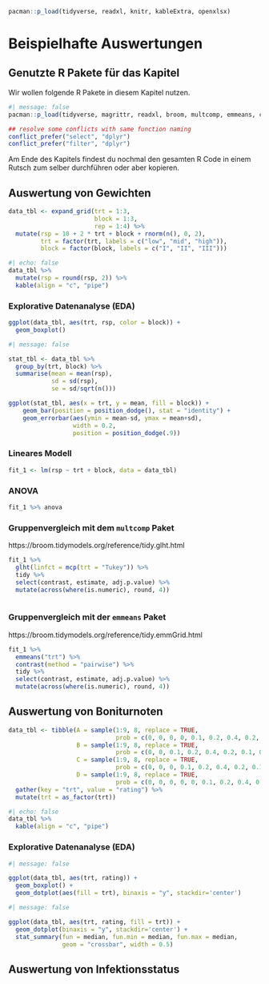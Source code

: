 ```r
pacman::p_load(tidyverse, readxl, knitr, kableExtra, openxlsx)
```

# Beispielhafte Auswertungen

## Genutzte R Pakete für das Kapitel

Wir wollen folgende R Pakete in diesem Kapitel nutzen.

```r
#| message: false
pacman::p_load(tidyverse, magrittr, readxl, broom, multcomp, emmeans, conflicted)

## resolve some conflicts with same function naming
conflict_prefer("select", "dplyr")
conflict_prefer("filter", "dplyr")
```

Am Ende des Kapitels findest du nochmal den gesamten R Code in einem Rutsch zum selber durchführen oder aber kopieren.

## Auswertung von Gewichten

```r
data_tbl <- expand_grid(trt = 1:3, 
                        block = 1:3,
                        rep = 1:4) %>% 
  mutate(rsp = 10 + 2 * trt + block + rnorm(n(), 0, 2),
         trt = factor(trt, labels = c("low", "mid", "high")),
         block = factor(block, labels = c("I", "II", "III")))
```

```r
#| echo: false
data_tbl %>% 
  mutate(rsp = round(rsp, 2)) %>% 
  kable(align = "c", "pipe")
```

### Explorative Datenanalyse (EDA)

```r
ggplot(data_tbl, aes(trt, rsp, color = block)) +
  geom_boxplot()
```

```r
#| message: false

stat_tbl <- data_tbl %>% 
  group_by(trt, block) %>% 
  summarise(mean = mean(rsp),
            sd = sd(rsp),
            se = sd/sqrt(n()))

ggplot(stat_tbl, aes(x = trt, y = mean, fill = block)) + 
    geom_bar(position = position_dodge(), stat = "identity") +
    geom_errorbar(aes(ymin = mean-sd, ymax = mean+sd),
                  width = 0.2,
                  position = position_dodge(.9))
```

### Lineares Modell

```r
fit_1 <- lm(rsp ~ trt + block, data = data_tbl)

```

### ANOVA

```r
fit_1 %>% anova
```

### Gruppenvergleich mit dem `multcomp` Paket

https://broom.tidymodels.org/reference/tidy.glht.html

```r

fit_1 %>% 
  glht(linfct = mcp(trt = "Tukey")) %>% 
  tidy %>% 
  select(contrast, estimate, adj.p.value) %>% 
  mutate(across(where(is.numeric), round, 4))



```

### Gruppenvergleich mit der `emmeans` Paket

https://broom.tidymodels.org/reference/tidy.emmGrid.html

```r
fit_1 %>% 
  emmeans("trt") %>% 
  contrast(method = "pairwise") %>% 
  tidy %>% 
  select(contrast, estimate, adj.p.value) %>% 
  mutate(across(where(is.numeric), round, 4))

```

## Auswertung von Boniturnoten

```r

data_tbl <- tibble(A = sample(1:9, 8, replace = TRUE, 
                              prob = c(0, 0, 0, 0, 0.1, 0.2, 0.4, 0.2, 0.1)),
                   B = sample(1:9, 8, replace = TRUE, 
                              prob = c(0, 0, 0.1, 0.2, 0.4, 0.2, 0.1, 0, 0)),
                   C = sample(1:9, 8, replace = TRUE, 
                              prob = c(0, 0, 0, 0.1, 0.2, 0.4, 0.2, 0.1, 0)),
                   D = sample(1:9, 8, replace = TRUE, 
                              prob = c(0, 0, 0, 0, 0, 0.1, 0.2, 0.4, 0.3))) %>% 
  gather(key = "trt", value = "rating") %>% 
  mutate(trt = as_factor(trt))

```

```r
#| echo: false
data_tbl %>% 
  kable(align = "c", "pipe")
```

### Explorative Datenanalyse (EDA)

```r
#| message: false

ggplot(data_tbl, aes(trt, rating)) +
  geom_boxplot() +
  geom_dotplot(aes(fill = trt), binaxis = "y", stackdir='center')  

```

```r
#| message: false

ggplot(data_tbl, aes(trt, rating, fill = trt)) +
  geom_dotplot(binaxis = "y", stackdir='center') +
  stat_summary(fun = median, fun.min = median, fun.max = median,
               geom = "crossbar", width = 0.5) 

```

## Auswertung von Infektionsstatus
